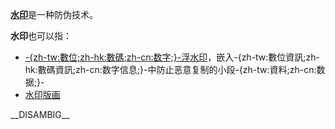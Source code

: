 {{noteTA
|G1=IT
}}
'''[[水印|水印]]'''是一种防伪技术。

'''水印'''也可以指：
*[[数字浮水印|-{zh-tw:數位;zh-hk:數碼;zh-cn:数字;}-浮水印]]，嵌入-{zh-tw:數位資訊;zh-hk:數碼資訊;zh-cn:数字信息;}-中防止恶意复制的小段-{zh-tw:資料;zh-cn:数据;}-
*[[水印版画|水印版画]]
__DISAMBIG__{{disambig|Cat=二字消歧义}}